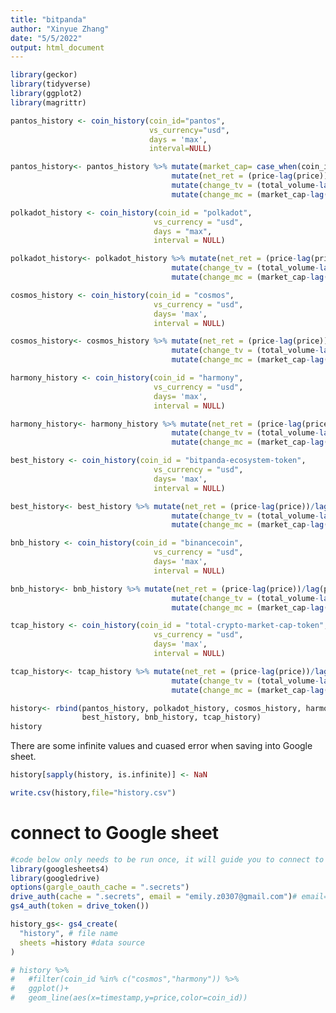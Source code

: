 ```yaml
---
title: "bitpanda"
author: "Xinyue Zhang"
date: "5/5/2022"
output: html_document
---
```


```r
library(geckor)
library(tidyverse)
library(ggplot2)
library(magrittr)
```

```r
pantos_history <- coin_history(coin_id="pantos", 
                               vs_currency="usd", 
                               days = 'max', 
                               interval=NULL)

pantos_history<- pantos_history %>% mutate(market_cap= case_when(coin_id =="pantos" ~price* 486161689,TRUE ~ market_cap)) %>%
                                    mutate(net_ret = (price-lag(price))/lag(price) *100) %>%
                                    mutate(change_tv = (total_volume-lag(total_volume))/lag(total_volume) *100) %>%
                                    mutate(change_mc = (market_cap-lag(market_cap))/lag(market_cap) *100)
```


```r
polkadot_history <- coin_history(coin_id = "polkadot", 
                                vs_currency = "usd", 
                                days = "max",
                                interval = NULL)

polkadot_history<- polkadot_history %>% mutate(net_ret = (price-lag(price))/lag(price) *100) %>%
                                    mutate(change_tv = (total_volume-lag(total_volume))/lag(total_volume) *100) %>%
                                    mutate(change_mc = (market_cap-lag(market_cap))/lag(market_cap) *100)
```


```r
cosmos_history <- coin_history(coin_id = "cosmos", 
                                vs_currency = "usd", 
                                days= 'max',
                                interval = NULL)

cosmos_history<- cosmos_history %>% mutate(net_ret = (price-lag(price))/lag(price) *100) %>%
                                    mutate(change_tv = (total_volume-lag(total_volume))/lag(total_volume) *100) %>%
                                    mutate(change_mc = (market_cap-lag(market_cap))/lag(market_cap) *100)
```


```r
harmony_history <- coin_history(coin_id = "harmony", 
                                vs_currency = "usd", 
                                days= 'max',
                                interval = NULL)

harmony_history<- harmony_history %>% mutate(net_ret = (price-lag(price))/lag(price) *100) %>%
                                    mutate(change_tv = (total_volume-lag(total_volume))/lag(total_volume) *100) %>%
                                    mutate(change_mc = (market_cap-lag(market_cap))/lag(market_cap) *100)
```


```r
best_history <- coin_history(coin_id = "bitpanda-ecosystem-token", 
                                vs_currency = "usd", 
                                days= 'max',
                                interval = NULL)

best_history<- best_history %>% mutate(net_ret = (price-lag(price))/lag(price) *100) %>%
                                    mutate(change_tv = (total_volume-lag(total_volume))/lag(total_volume) *100) %>%
                                    mutate(change_mc = (market_cap-lag(market_cap))/lag(market_cap) *100)
```


```r
bnb_history <- coin_history(coin_id = "binancecoin", 
                                vs_currency = "usd", 
                                days= 'max',
                                interval = NULL)

bnb_history<- bnb_history %>% mutate(net_ret = (price-lag(price))/lag(price) *100) %>%
                                    mutate(change_tv = (total_volume-lag(total_volume))/lag(total_volume) *100) %>%
                                    mutate(change_mc = (market_cap-lag(market_cap))/lag(market_cap) *100)
```

```r
tcap_history <- coin_history(coin_id = "total-crypto-market-cap-token", 
                                vs_currency = "usd", 
                                days= 'max',
                                interval = NULL)

tcap_history<- tcap_history %>% mutate(net_ret = (price-lag(price))/lag(price) *100) %>%
                                    mutate(change_tv = (total_volume-lag(total_volume))/lag(total_volume) *100) %>%
                                    mutate(change_mc = (market_cap-lag(market_cap))/lag(market_cap) *100)
```


```r
history<- rbind(pantos_history, polkadot_history, cosmos_history, harmony_history,
                best_history, bnb_history, tcap_history)
history
```
There are some infinite values and cuased error when saving into Google sheet.
```r
history[sapply(history, is.infinite)] <- NaN
```


```r
write.csv(history,file="history.csv")
```

# connect to Google sheet
```r
#code below only needs to be run once, it will guide you to connect to google account
library(googlesheets4)
library(googledrive)
options(gargle_oauth_cache = ".secrets")
drive_auth(cache = ".secrets", email = "emily.z0307@gmail.com")# email="" change to your own Google account
gs4_auth(token = drive_token())

```



```r
history_gs<- gs4_create(
  "history", # file name
  sheets =history #data source
)
```


```r
# history %>% 
#   #filter(coin_id %in% c("cosmos","harmony")) %>% 
#   ggplot()+
#   geom_line(aes(x=timestamp,y=price,color=coin_id))
      
```


